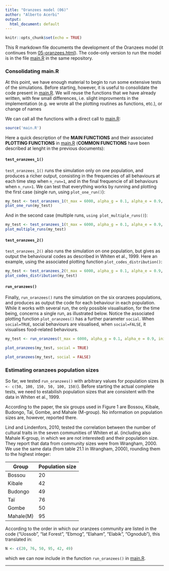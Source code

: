 ```yaml
---
title: "Oranzees model (06)"
author: "Alberto Acerbi"
output:
  html_document: default
---
```


```r
knitr::opts_chunk$set(echo = TRUE)
```

This R markdown file documents the development of the Oranzees model (it continues from [05-oranzees.html](56-oranzees.html)). The code-only version to run the model is in the file [main.R](main.R) in the same repository.

### Consolidating main.R

At this point, we have enough material to begin to run some extensive tests of the simulations. Before starting, however, it is useful to consolidate the code present in [main.R](main.R). We will reuse the functions that we have already written, with few small differences, i.e. slight improvments in the implementation (e.g. we wrote all the plotting routines as functions, etc.), or change of names

We can call all the functions with a direct call to [main.R](main.R):

```r
source('main.R')
```

Here a quick description of the **MAIN FUNCTIONS** and their associated **PLOTTING FUNCTIONS** in [main.R](main.R) (**COMMON FUNCTIONS** have been described at lenght in the previous documents):

#### `test_oranzees_1()`

`test_oranzees_1()` runs the simulation only on one population, and produces a richer output, consisting in the frequencies of all behaviours at each time step when `n_run=1`, and in the final frequencie of all behaviours when `n_run>1`. We can test that everything works by running and plotting the first case (single run, using `plot_one_run()`):

```r
my_test <- test_oranzees_1(t_max = 6000, alpha_g = 0.1, alpha_e = 0.9, init_world = TRUE, n_run = 1)
plot_one_run(my_test)
```

And in the second case (multiple runs, `using plot_multiple_runs()`):

```r
my_test <- test_oranzees_1(t_max = 6000, alpha_g = 0.1, alpha_e = 0.9, init_world = TRUE, n_run = 5)
plot_multiple_runs(my_test)
```

#### `test_oranzees_2()`

`test_oranzees_2()` also runs the simulation on one population, but gives as output the behavioural codes as described in Whiten et al., 1999. Here an example, using the associated plotting function `plot_codes_distribution()`:

```r
my_test <- test_oranzees_2(t_max = 6000, alpha_g = 0.1, alpha_e = 0.9, init_world = TRUE, n_run = 5)
plot_codes_distribution(my_test)
```

#### `run_oranzees()`

Finally, `run_oranzees()` runs the simulation on the six oranzees populations, and produces as output the code for each behaviour in each population. While it works with several run, the only possible visualisation, for the time being, concerns a single run, as illustrated below. Notice the associated plotting function `plot_oranzees()` has a further parameter `social`. When `social=TRUE`, social behaviours are visualised, when `social=FALSE`, it visualises food-related behaviours.

```r
my_test <- run_oranzees(t_max = 6000, alpha_g = 0.1, alpha_e = 0.9, init_world = TRUE, n_run = 1)
```

```r
plot_oranzees(my_test, social = TRUE)
```

```r
plot_oranzees(my_test, social = FALSE)
```

### Estimating oranzees population sizes

So far, we tested `run_oranzees()` with arbitrary values for population sizes (`N <- c(50, 100, 150, 50, 100, 150)`). Before starting the actual complete tests, we need to estabilish population sizes that are consistent with the data in Whiten et al., 1999.

According to the paper, the six groups used in Figure 1 are Bossou, Kibale, Budongo, Taï, Gombe, and Mahale (M-group). No information on population sizes are, however, reported there. 

Lind and Lindenfors, 2010, tested the correlation between the number of cultural traits in the seven communities of Whiten et al. (including also Mahale K-group, in which we are not interested) and their population size. They report that data from community sizes were from Wrangham, 2000. We use the same data (from table 21.1 in Wrangham, 2000), rounding them to the highest integer:

Group     |  Population size  
--------- |----
Bossou    | 20
Kibale    | 42
Budongo   | 49
Taï       | 76  
Gombe     | 50
Mahale(M) | 95

According to the order in which our oranzees community are listed in the code ("Uossob", "Iat Forest", "Ebmog", "Elaham", "Elabik", "Ognodub"), this translated in:

```r
N <- c(20, 76, 50, 95, 42, 49)
```

which we can now include in the function `run_oranzees()` in [main.R](main.R).

***


